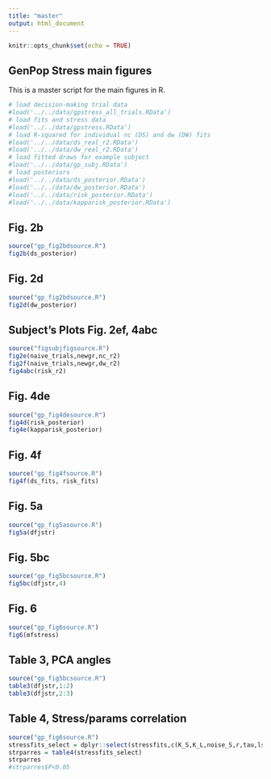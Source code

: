 ```yaml
---
title: "master"
output: html_document
---
```


```r
knitr::opts_chunk$set(echo = TRUE)
```

## GenPop Stress main figures

This is a master script for the main figures in R.

```r
# load decision-making trial data
#load('../../data/gpstress_all_trials.RData')
# load fits and stress data
#load('../../data/gpstress.RData')
# load R-squared for individual nc (DS) and dw (DW) fits
#load('../../data/ds_real_r2.RData')
#load('../../data/dw_real_r2.RData')
# load fitted draws for example subject
#load('../../data/gp_subj.RData')
# load posteriors
#load('../../data/ds_posterior.RData')
#load('../../data/dw_posterior.RData')
#load('../../data/risk_posterior.RData')
#load('../../data/kapparisk_posterior.RData')
```

## Fig. 2b

```r
source("gp_fig2bdsource.R")
fig2b(ds_posterior)
```

## Fig. 2d

```r
source("gp_fig2bdsource.R")
fig2d(dw_posterior)
```

## Subject's Plots Fig. 2ef, 4abc

```r
source("figsubjfigsource.R")
fig2e(naive_trials,newgr,nc_r2)
fig2f(naive_trials,newgr,dw_r2)
fig4abc(risk_r2)
```

## Fig. 4de

```r
source("gp_fig4desource.R")
fig4d(risk_posterior)
fig4e(kapparisk_posterior)
```

## Fig. 4f

```r
source("gp_fig4fsource.R")
fig4f(ds_fits, risk_fits)
```

## Fig. 5a

```r
source("gp_fig5asource.R")
fig5a(dfjstr)
```

## Fig. 5bc

```r
source("gp_fig5bcsource.R")
fig5bc(dfjstr,4)
```

## Fig. 6

```r
source("gp_fig6source.R")
fig6(mfstress) 
```

## Table 3, PCA angles

```r
source("gp_fig5bcsource.R")
table3(dfjstr,1:2)
table3(dfjstr,2:3)
```

## Table 4, Stress/params correlation

```r
source("gp_fig6source.R")
stressfits_select = dplyr::select(stressfits,c(K_S,K_L,noise_S,r,tau,ls1,ls2,ls3,lh1,lh2,lh3,lds2,lds3,lds32,ldh2,ldh3,ldh32,lfs2,lfs3,lfs32,lfh2,lfh3,lfh32,pss,bepsi,lcu,ms,ts))
strparres = table4(stressfits_select)
strparres
#strparres$P<0.05
```



